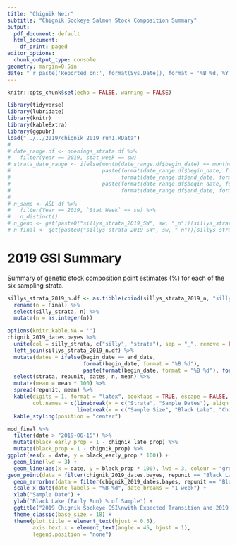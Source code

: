 ```yaml
---
title: "Chignik Weir"
subtitle: "Chignik Sockeye Salmon Stock Composition Summary"
output:
  pdf_document: default
  html_document:
    df_print: paged
editor_options:
  chunk_output_type: console
geometry: margin=0.5in
date: "`r paste('Reported on:', format(Sys.Date(), format = '%B %d, %Y'), 'at', format(Sys.time(), format = '%I:%M %p'))`"
---
```


```r
knitr::opts_chunk$set(echo = FALSE, warning = FALSE)

library(tidyverse)
library(lubridate)
library(knitr)
library(kableExtra)
library(ggpubr)
load("../../2019/chignik_2019_run1.RData")
# 
# date_range.df <- openings_strata.df %>% 
#   filter(year == 2019, stat_week == sw)
# strata_date_range <- ifelse(month(date_range.df$begin_date) == month(date_range.df$end_date),
#                             paste(format(date_range.df$begin_date, format = "%B %d"), 
#                                   format(date_range.df$end_date, format = "%d, %Y"), sep = "-"),
#                             paste(format(date_range.df$begin_date, format = "%B %d"), 
#                                   format(date_range.df$end_date, format = "%B %d, %Y"), sep = "-"))
# 
# n_samp <- ASL.df %>% 
#   filter(Year == 2019, `Stat Week` == sw) %>% 
#   n_distinct()
# n_geno <- get(paste0("sillys_strata_2019_SW", sw, "_n"))[sillys_strata, "Genotyped"]
# n_final <- get(paste0("sillys_strata_2019_SW", sw, "_n"))[sillys_strata, "Final"]
```

# 2019 GSI Summary

Summary of genetic stock composition point estimates (%) for each of the six sampling strata.

```r
sillys_strata_2019_n.df <- as.tibble(cbind(sillys_strata_2019_n, "silly_strata" = rownames(sillys_strata_2019_n))) %>% 
  rename(n = Final) %>% 
  select(silly_strata, n) %>% 
  mutate(n = as.integer(n))

options(knitr.kable.NA = '')
chignik_2019_dates.bayes %>% 
  unite(col = silly_strata, c("silly", "strata"), sep = "_", remove = FALSE) %>% 
  left_join(sillys_strata_2019_n.df) %>% 
  mutate(dates = ifelse(begin_date == end_date, 
                        format(begin_date, format = "%B %d"), 
                        paste(format(begin_date, format = "%B %d"), format(end_date, format = "%d"), sep = "-"))) %>% 
  select(strata, repunit, dates, n, mean) %>% 
  mutate(mean = mean * 100) %>% 
  spread(repunit, mean) %>% 
  kable(digits = 1, format = "latex", booktabs = TRUE, escape = FALSE, linesep = "",
        col.names = c(linebreak(x = c("Strata", "Sample Dates"), align = "l"),
                      linebreak(x = c("Sample Size", "Black Lake", "Chignik Lake"), align = "r"))) %>% 
  kable_styling(position = "center")
```

```r
mod_final %>% 
  filter(date > "2019-06-15") %>% 
  mutate(black_early_prop = 1 - chignik_late_prop) %>% 
  mutate(black_prop = 1 - chignik_prop) %>% 
ggplot(aes(x = date, y = black_early_prop * 100)) +
  geom_line(lwd = 3) +
  geom_line(aes(x = date, y = black_prop * 100), lwd = 3, colour = "grey50") +
geom_point(data = filter(chignik_2019_dates.bayes, repunit == "Black Lake"), aes(x = date, y = mean * 100), colour = "red", cex = 5) +
  geom_errorbar(data = filter(chignik_2019_dates.bayes, repunit == "Black Lake"), aes(x = date, y = mean * 100, ymin = `5%` * 100, ymax = `95%` * 100), colour = "red", lwd = 1.5, width = 3) +
  scale_x_date(date_labels = "%B %d", date_breaks = "1 week") +
  xlab("Sample Date") +
  ylab("Black Lake (Early Run) % of Sample") +
  ggtitle("2019 Chignik Sockeye GSI\nwith Expected Transition and 2019 Transition")+
  theme_classic(base_size = 18) +
  theme(plot.title = element_text(hjust = 0.5),
        axis.text.x = element_text(angle = 45, hjust = 1),
        legend.position = "none")
```